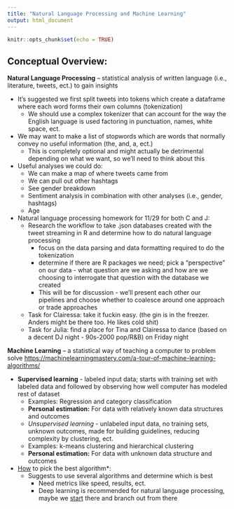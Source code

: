 ```yaml
---
title: "Natural Language Processing and Machine Learning"
output: html_document
---
```


```r
knitr::opts_chunk$set(echo = TRUE)
```

## Conceptual Overview:

**Natural Language Processing** -- statistical analysis of written language (i.e., literature, tweets, ect.) to gain insights

- It’s suggested we first split tweets into tokens which create a dataframe where each word forms their own columns (tokenization)
    + We should use a complex tokenizer that can account for the way the English language is used factoring in punctuation, names, white space, ect.
- We may want to make a list of stopwords which are words that normally convey no useful information (the, and, a, ect.) 
    + This is completely optional and might actually be detrimental depending on what we want, so we’ll need to think about this
- Useful analyses we could do:
    + We can make a map of where tweets came from
    + We can pull out other hashtags 
    + See gender breakdown
    + Sentiment analysis in combination with other analyses (i.e., gender, hashtags)
    + Age
- Natural language processing homework for 11/29 for both C and J:
    + Research the workflow to take .json databases created with the tweet streaming in R and determine how to do natural language processing
        + focus on the data parsing and data formatting required to do the tokenization
        + determine if there are R packages we need; pick a “perspective” on our data - what question are we asking and how are we choosing to interrogate that question with the database we created
        + This will be for discussion - we’ll present each other our pipelines and choose whether to coalesce around one approach or trade approaches
    + Task for Clairessa: take it fuckin easy. (the gin is in the freezer. Anders might be there too. He likes cold shit)
    + Task for Julia: find a place for Tina and Clairessa to dance (based on a decent DJ night - 90s-2000 pop/R&B) on Friday night

**Machine Learning** -- a statistical way of teaching a computer to problem solve [https://machinelearningmastery.com/a-tour-of-machine-learning-algorithms/](https://machinelearningmastery.com/a-tour-of-machine-learning-algorithms/)

- **Supervised learning** - labeled input data; starts with training set with labeled data and followed by observing how well computer has modeled rest of dataset
    + Examples: Regression and category classification
    + **Personal estimation:** For data with relatively known data structures and outcomes
    + *Unsupervised learning* - unlabeled input data, no training sets, unknown outcomes, made for building guidelines, reducing complexity by clustering, ect.    
    + Examples: k-means clustering and hierarchical clustering
    + **Personal estimation:** For data with unknown data structure and outcomes

- [How](https://machinelearningmastery.com/a-data-driven-approach-to-machine-learning/) to pick the best algorithm*:
    + Suggests to use several algorithms and determine which is best
        + Need metrics like speed, results, ect.
        + Deep learning is recommended for natural language processing, maybe we [start](https://machinelearningmastery.com/evaluate-skill-deep-learning-models/) there and branch out from there

